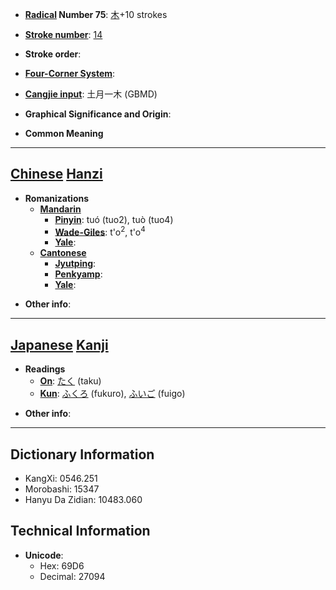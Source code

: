 * '''[[Wiktionary:Chinese radical index| Radical]] Number 75''': [[Wiktionary:Chinese radical index 木|木]]+10 strokes

* '''[[Wiktionary:Chinese total strokes index|Stroke number]]''': [[Wiktionary:Chinese total strokes index 14|14]]

* '''Stroke order''': 

* '''[[Wiktionary:Chinese four corner index|Four-Corner System]]''': 

* '''[[Wiktionary:Chinese Cangjie index|Cangjie input]]''': 土月一木 (GBMD)

* '''Graphical Significance and Origin''': 

* '''Common Meaning'''

----

== [[Chinese]] [[Hanzi]] ==

* '''Romanizations'''
** '''[[Mandarin]]'''
*** '''[[Pinyin]]''': tuó (tuo2), tuò (tuo4)
*** '''[[Wade-Giles]]''': t'o<sup>2</sup>, t'o<sup>4</sup>
*** '''[[Yale]]''': 
** '''[[Cantonese]]'''
*** '''[[Jyutping]]''':
*** '''[[Penkyamp]]''': 
*** '''[[Yale]]''': 

* '''Other info''': 

----

== [[Japanese]] [[Kanji]] ==

* '''Readings'''
** '''[[On]]''': [[たく]] (taku)
** '''[[Kun]]''': [[ふくろ]] (fukuro), [[ふいご]] (fuigo)

* '''Other info''':  

----

== Dictionary Information ==

* KangXi: 0546.251
* Morobashi: 15347
* Hanyu Da Zidian: 10483.060

== Technical Information ==

* '''Unicode''':
** Hex: 69D6
** Decimal: 27094